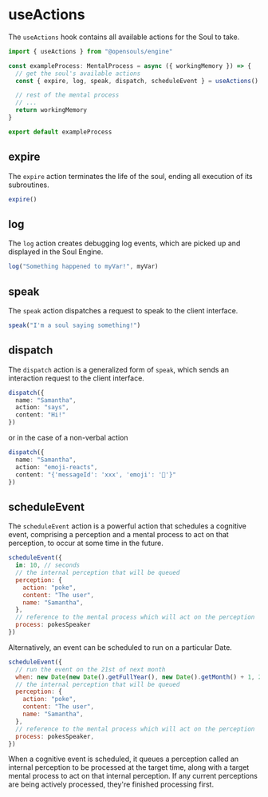 # useActions

The `useActions` hook contains all available actions for the Soul to take.

```typescript filename="exampleProcess.ts" {1,5}
import { useActions } from "@opensouls/engine"

const exampleProcess: MentalProcess = async ({ workingMemory }) => {
  // get the soul's available actions
  const { expire, log, speak, dispatch, scheduleEvent } = useActions()

  // rest of the mental process
  // ...
  return workingMemory
}

export default exampleProcess
```

## expire

The `expire` action terminates the life of the soul, ending all execution of its subroutines.

```typescript copy
expire()
```

## log

The `log` action creates debugging log events, which are picked up and displayed in the Soul Engine.

```typescript copy
log("Something happened to myVar!", myVar)
```

## speak

The `speak` action dispatches a request to speak to the client interface.

```typescript copy
speak("I'm a soul saying something!")
```

## dispatch

The `dispatch` action is a generalized form of `speak`, which sends an interaction request to the client interface.

```typescript copy
dispatch({
  name: "Samantha",
  action: "says",
  content: "Hi!"
})
```

or in the case of a non-verbal action

```typescript copy
dispatch({
  name: "Samantha",
  action: "emoji-reacts",
  content: "{'messageId': 'xxx', 'emoji': '💫'}"
})
```

## scheduleEvent

The `scheduleEvent` action is a powerful action that schedules a cognitive event, comprising a perception and a mental process to act on that perception, to occur at some time in the future.

```javascript copy
scheduleEvent({
  in: 10, // seconds
  // the internal perception that will be queued
  perception: {
    action: "poke",
    content: "The user",
    name: "Samantha",
  },
  // reference to the mental process which will act on the perception
  process: pokesSpeaker
})
```

Alternatively, an event can be scheduled to run on a particular Date.

```javascript copy
scheduleEvent({
  // run the event on the 21st of next month
  when: new Date(new Date().getFullYear(), new Date().getMonth() + 1, 21),
  // the internal perception that will be queued
  perception: {
    action: "poke",
    content: "The user",
    name: "Samantha",
  },
  // reference to the mental process which will act on the perception
  process: pokesSpeaker,
})
```


 
<Callout type="info" emoji="ℹ️">
When a cognitive event is scheduled, it queues a perception called an internal perception to be processed at the target time, along with a target mental process to act on that internal perception. If any current perceptions are being actively processed, they're finished processing first.
</Callout>
